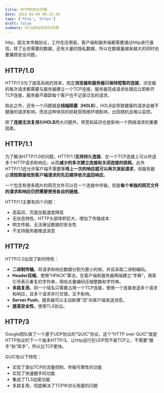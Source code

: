 ```yaml
---
title: HTTP的优化历程
date: 2021-02-04 00:23:19
tags: ['http', 'https']
draft: false
summary: http协议的优化历程
---
```


http，超文本传输协议，工作在应用层。客户端和服务端都需要通过http进行通信，除了业务需要的数据，还有大量的隐私数据，所以在数据量越来越大的同时也要兼顾安全问题。

## HTTP/1.0

HTTP/1.0为了提高系统的效率，规定**浏览器和服务器只保持短暂的连接**，浏览器的每次请求都需要与服务器建立一个TCP连接，服务器完成请求处理后立即断开TCP连接，服务器不跟踪每个客户也不记录过去的请求。

除此之外，还有一个问题就是**线端阻塞（HOLB）**，HOLB会导致健康的请求会被不健康的请求影响，而且这种体验的损耗受网络环境影响，出现随机且难以监控。

除了**连接无法复用**和**HOLB**两大问题外，带宽和延迟也是影响一个网络请求的重要因素。

## HTTP/1.1

为了解决HTTP/1.0的问题，HTTP/1.1**支持持久连接**，在一个TCP连接上可以传送多个HTTP请求和响应，从而**减少的多次建立连接和关闭连接的损耗**。此外HTTP/1.1还允许客户端不需要等**待上一次的响应就可以再次发起请求**，但服务器必**须按照接收到客户端请求的先后顺序依次返回响应**。

一个包含有很多图片的网页文件可以在一个连接中传输，但是**每个单独的网页文件的请求和响应仍然需要使用各自的链接**。

HTTP/1.1主要有四个问题：

- 高延迟，页面加载速度降低
- 无状态特性，HTTP头部体积巨大，增加了传输成本
- 明文传输，无法保证数据的安全性
- 不支持服务器推送消息

## HTTP/2

HTTP/2.0出现了新的特性：

- **二进制传输**。将请求和响应数据分割为更小的帧，并且采取二进制编码。
- **Header压缩**。使用“HPACK”算法，在客户端和服务器两端建立“字典”，用索引号表示重复的字符串，用哈夫曼编码压缩整数和字符串。
- **多路复用**。同一个域名只需要占用一个TCP连接，使用一个连接发送多个请求和响应，且多个请求并行交错，互不影响。
- **Server Push**。服务器可以主动新建“流”向客户端发送消息。
- **提高安全性**。使用TLS协议。

## HTTP/3

Google团队做了一个基于UDP协议的“QUIC”协议，这个“HTTP over QUIC”就是HTTP协议的下一个版本HTTP/3。让http运行在UDP而不是TCP上，不需要“握手”和“挥手”，所以比TCP更快。

QUIC有以下特性：

- 实现了类似TCP的流量控制、传输可靠性的功能
- 实现了快速握手的功能
- 集成了TLS加密功能
- 多路复用，彻底解决了TCP中对头阻塞的问题

